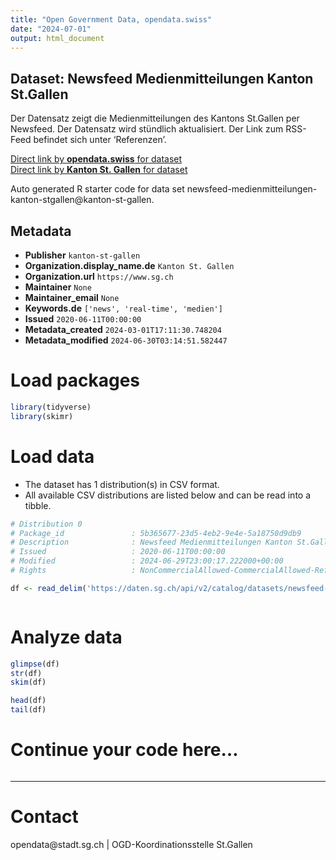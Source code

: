 ```yaml
---
title: "Open Government Data, opendata.swiss"
date: "2024-07-01"
output: html_document
---
```


## Dataset: Newsfeed Medienmitteilungen Kanton St.Gallen

Der Datensatz zeigt die Medienmitteilungen des Kantons St.Gallen per Newsfeed. Der Datensatz wird stündlich aktualisiert. Der Link zum RSS-Feed befindet sich unter 'Referenzen'.

[Direct link by **opendata.swiss** for dataset](https://opendata.swiss/de/dataset/newsfeed-medienmitteilungen-kanton-st-gallen)<br>
[Direct link by **Kanton St. Gallen** for dataset](https://daten.sg.ch/explore/dataset/newsfeed-medienmitteilungen-kanton-stgallen/)

Auto generated R starter code for data set newsfeed-medienmitteilungen-kanton-stgallen@kanton-st-gallen.

## Metadata

- **Publisher** `kanton-st-gallen`
- **Organization.display_name.de** `Kanton St. Gallen`
- **Organization.url** `https://www.sg.ch`
- **Maintainer** `None`
- **Maintainer_email** `None`
- **Keywords.de** `['news', 'real-time', 'medien']`
- **Issued** `2020-06-11T00:00:00`
- **Metadata_created** `2024-03-01T17:11:30.748204`
- **Metadata_modified** `2024-06-30T03:14:51.582447`


# Load packages

```r

library(tidyverse)
library(skimr)

```

# Load data

-   The dataset has 1 distribution(s) in CSV format.
-   All available CSV distributions are listed below and can be read into a tibble.

```r

# Distribution 0
# Package_id               : 5b365677-23d5-4eb2-9e4e-5a18750d9db9
# Description              : Newsfeed Medienmitteilungen Kanton St.Gallen (csv)
# Issued                   : 2020-06-11T00:00:00
# Modified                 : 2024-06-29T23:00:17.222000+00:00
# Rights                   : NonCommercialAllowed-CommercialAllowed-ReferenceRequired

df <- read_delim('https://daten.sg.ch/api/v2/catalog/datasets/newsfeed-medienmitteilungen-kanton-stgallen/exports/csv')



```

# Analyze data

```r

glimpse(df)
str(df)
skim(df)

head(df)
tail(df)

```

# Continue your code here...

```r

```

------------------------------------------------------------------------

# Contact

opendata@stadt.sg.ch | OGD-Koordinationsstelle St.Gallen
